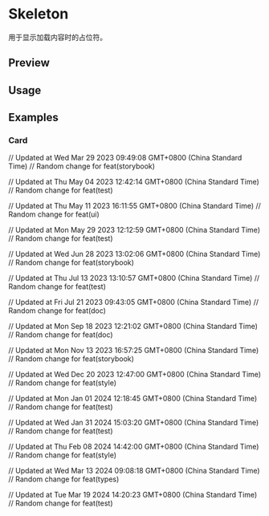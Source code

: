 

<Meta of={SkeletonStories} />

# Skeleton

用于显示加载内容时的占位符。

## Preview

<Canvas of={SkeletonStories.Default} />

## Usage



<Source code={importCode} language='ts' dark />
<Source code={usageCode} language='tsx' dark />

## Examples

### Card

<Canvas of={SkeletonStories.Card} />

// Updated at Wed Mar 29 2023 09:49:08 GMT+0800 (China Standard Time)
// Random change for feat(storybook)

// Updated at Thu May 04 2023 12:42:14 GMT+0800 (China Standard Time)
// Random change for feat(test)

// Updated at Thu May 11 2023 16:11:55 GMT+0800 (China Standard Time)
// Random change for feat(ui)

// Updated at Mon May 29 2023 12:12:59 GMT+0800 (China Standard Time)
// Random change for feat(test)

// Updated at Wed Jun 28 2023 13:02:06 GMT+0800 (China Standard Time)
// Random change for feat(storybook)

// Updated at Thu Jul 13 2023 13:10:57 GMT+0800 (China Standard Time)
// Random change for feat(test)

// Updated at Fri Jul 21 2023 09:43:05 GMT+0800 (China Standard Time)
// Random change for feat(doc)

// Updated at Mon Sep 18 2023 12:21:02 GMT+0800 (China Standard Time)
// Random change for feat(doc)

// Updated at Mon Nov 13 2023 16:57:25 GMT+0800 (China Standard Time)
// Random change for feat(storybook)

// Updated at Wed Dec 20 2023 12:47:00 GMT+0800 (China Standard Time)
// Random change for feat(style)

// Updated at Mon Jan 01 2024 12:18:45 GMT+0800 (China Standard Time)
// Random change for feat(test)

// Updated at Wed Jan 31 2024 15:03:20 GMT+0800 (China Standard Time)
// Random change for feat(test)

// Updated at Thu Feb 08 2024 14:42:00 GMT+0800 (China Standard Time)
// Random change for feat(style)

// Updated at Wed Mar 13 2024 09:08:18 GMT+0800 (China Standard Time)
// Random change for feat(types)

// Updated at Tue Mar 19 2024 14:20:23 GMT+0800 (China Standard Time)
// Random change for feat(test)
